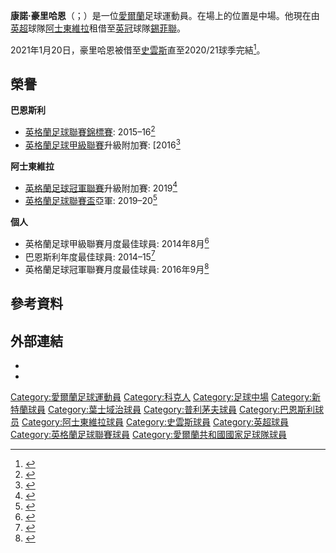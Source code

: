 {{noteTA
|G1=football
|G2=EPL
|G3=FAcup
|T=zh-hk:康諾·侯利漢尼;zh-hans:康诺·豪里哈恩;zh-tw:康諾·豪里哈恩
|1=zh-hk:侯利漢尼;zh-hans:豪里哈恩;zh-tw:豪里哈恩
}}
{{Infobox football biography
| name = 康諾·豪里哈恩
| image = Conor Hourihane May 2018.jpg
| image_size = 
| caption = 2018年5月豪里哈恩在[[阿斯頓維拉足球俱樂部|阿士東維拉]]
| fullname = Conor Hourihane<ref>{{cite web |url=https://www.efl.com/siteassets/efl-documents/efl-professional-retain-list--free-transfers---2017-18.pdf |title=Club list of registered players: As at 19th May 2018: Aston Villa |publisher=English Football League |page=2 |access-date=16 June 2018 |archive-date=2018-06-15 |archive-url=https://web.archive.org/web/20180615205339/https://www.efl.com/siteassets/efl-documents/efl-professional-retain-list--free-transfers---2017-18.pdf |dead-url=no }}</ref>
| birth_date = {{birth date and age|df=y|1991|2|2}}<ref>{{Hugman|23456|accessdate=21 May 2019}}</ref>
| birth_place = [[愛爾蘭|愛爾蘭]][[科克郡|科克郡]][[班敦(科克郡)|班敦]]
| height = 1.80 m<ref>{{cite web |url=https://www.premierleague.com/players/9377/Conor-Hourihane/overview |title=Conor Hourihane: Overview |publisher=Premier League |access-date=17 August 2019 |archive-date=2021-01-16 |archive-url=https://web.archive.org/web/20210116032049/https://www.premierleague.com/players/9377/Conor-Hourihane/overview |dead-url=no }}</ref>
| position = [[中場|中場]]<ref>{{cite web |url=https://www.avfc.co.uk/News/2019/03/09/conor-hourihane-set-for-100-appearances |title=Hourihane 100: All his stats, goals and assists for Aston Villa |first=Dan |last=Connor |publisher=Aston Villa F.C. |date=9 March 2019 |access-date=21 May 2019 |archive-date=2021-01-28 |archive-url=https://web.archive.org/web/20210128171619/https://www.avfc.co.uk/News/2019/03/09/conor-hourihane-set-for-100-appearances |dead-url=no }}</ref>
| currentclub = [[谢菲尔德联足球俱乐部|錫菲聯]]<br>(由[[阿斯頓維拉足球俱樂部|阿士東維拉]]外借)
| clubnumber = 24
| youthyears1 = 2007–2009
| youthclubs1 = [[桑德蘭足球俱樂部|新特蘭]]
| years1 = 2009–2010
| clubs1 = [[桑德蘭足球俱樂部|新特蘭]]
| caps1 = 0
| goals1 = 0
| years2 = 2010–2011
| clubs2 = [[葉士域治足球會|葉士域治]]
| caps2 = 0
| goals2 = 0
| years3 = 2011–2014
| clubs3 = [[普利茅斯足球俱樂部|普利茅夫]]
| caps3 = 125
| goals3 = 15
| years4 = 2014–2017
| clubs4 = [[巴恩斯利足球俱樂部|巴恩斯利]]
| caps4 = 112
| goals4 = 29
| years5 = 2017–
| clubs5 = [[阿斯頓維拉足球俱樂部|阿士東維拉]]
| caps5 = 132
| goals5 = 23
| years6 = 2021
| clubs6 = → [[斯旺西城足球俱樂部|史雲斯]] (外借) 
| caps6 = 19
| goals6 = 5
| years7 = 2021–
| clubs7 = → [[谢菲尔德联足球俱乐部|錫菲聯]] (外借)
| caps7 = 0
| goals7 = 0
| nationalyears1 = 2009–2010
| nationalteam1 = 愛爾蘭U19
| nationalcaps1 = 14
| nationalgoals1 = 0
| nationalyears2 = 2010–2012
| nationalteam2 = [[愛爾蘭21歲以下國家足球隊|愛爾蘭U21]]
| nationalcaps2 = 8
| nationalgoals2 = 1
| nationalyears3 = 2017–
| nationalteam3 = [[愛爾蘭國家足球隊|愛爾蘭]]
| nationalcaps3 = 28
| nationalgoals3 = 1
| club-update = 2021年8月30日
| nationalteam-update = 2021年9月7日
}}

'''康諾·豪里哈恩'''（{{lang-en|Conor Hourihane}}；{{bd|1991年|2月2日}}）是一位[[愛爾蘭|愛爾蘭]]足球運動員。在場上的位置是中場。他現在由[[英格兰足球超级联赛|英超]]球隊[[阿士東維拉足球會|阿士東維拉]]租借至[[英格兰足球冠軍联赛|英冠]]球隊[[谢菲尔德联足球俱乐部|錫菲聯]]。

2021年1月20日，豪里哈恩被借至[[斯旺西城足球俱樂部|史雲斯]]直至2020/21球季完結<ref>{{cite web |url=https://www.swanseacity.com/news/swansea-city-complete-loan-deal-conor-hourihane |title=Swansea City complete loan deal for Conor Hourihane |publisher=Swansea City A.F.C. |date=20 January 2021 |accessdate=20 January 2021 |archive-date=2021-03-05 |archive-url=https://web.archive.org/web/20210305122641/https://www.swanseacity.com/news/swansea-city-complete-loan-deal-conor-hourihane }}</ref>。

==榮譽==
'''巴恩斯利'''
*[[英格蘭足球聯賽錦標賽|英格蘭足球聯賽錦標賽]]: 2015–16<ref>{{cite news |url=https://www.bbc.co.uk/sport/football/35906363 |title=Barnsley 3–2 Oxford United |first=Phil |last=Cartwright |website=BBC Sport |date=3 April 2016 |access-date=23 December 2018 |archive-date=2016-04-03 |archive-url=https://web.archive.org/web/20160403111314/https://www.bbc.co.uk/sport/football/35906363 |dead-url=no }}</ref>
*[[英格蘭足球甲級聯賽|英格蘭足球甲級聯賽]]升級附加賽: [2016<ref>{{cite news |url=https://www.bbc.co.uk/sport/football/36352352 |title=Barnsley 3–1 Millwall |first=Rob |last=Stevens |website=BBC Sport |date=29 May 2016 |access-date=23 December 2018 |archive-date=2019-07-05 |archive-url=https://web.archive.org/web/20190705023252/https://www.bbc.co.uk/sport/football/36352352 |dead-url=no }}</ref>

'''阿士東維拉'''
*[[英格蘭足球冠軍聯賽|英格蘭足球冠軍聯賽]]升級附加賽: 2019<ref>{{cite news |url=https://www.bbc.co.uk/sport/football/48331145 |title=Aston Villa 2–1 Derby County |first=Ian |last=Woodcock |website=BBC Sport |date=27 May 2019 |access-date=27 May 2019 |archive-date=2020-03-05 |archive-url=https://web.archive.org/web/20200305124048/https://www.bbc.co.uk/sport/football/48331145 |dead-url=no }}</ref>
*[[英格蘭足球聯賽盃|英格蘭足球聯賽盃]]亞軍: 2019–20<ref>{{cite news |url=https://www.bbc.co.uk/sport/football/51601970 |title=Aston Villa 1–2 Manchester City |first=Phil |last=McNulty |website=BBC Sport |date=1 March 2020 |access-date=1 March 2020 |archive-date=2021-01-28 |archive-url=https://web.archive.org/web/20210128061331/https://www.bbc.co.uk/sport/football/51601970 |dead-url=no }}</ref>

'''個人'''
*英格蘭足球甲級聯賽月度最佳球員: 2014年8月<ref>{{Cite web|url = http://www.efl.com/news/article/2014/conor-hourihane-named-sky-bet-league-1-player-of-the-month-1962618.aspx|title = Conor Hourihane named Sky Bet League 1 Player of the Month|date = 4 September 2014|website = football-league.co.uk|publisher = The Football League|access-date = 2021-01-21|archive-date = 2016-12-20|archive-url = https://web.archive.org/web/20161220132427/http://www.efl.com/news/article/2014/conor-hourihane-named-sky-bet-league-1-player-of-the-month-1962618.aspx}}</ref>
*巴恩斯利年度最佳球員: 2014–15<ref>{{cite news |title=Player of the Year Winners 1969 Present Day |url=https://www.barnsleyfc.co.uk/club/player-of-the-year/ |publisher=[[Barnsley_F.C.|Barnsley F.C.]] |access-date=19 May 2020 |archive-date=2020-11-17 |archive-url=https://web.archive.org/web/20201117132347/https://www.barnsleyfc.co.uk/club/player-of-the-year/ |dead-url=yes }}</ref>
*英格蘭足球冠軍聯賽月度最佳球員: 2016年9月<ref>{{cite news |title=Sky Bet English Football League: David Wagner and Conor Hourihane lead August awards |url=http://www.skysports.com/football/news/11095/10569631/sky-bet-english-football-league-david-wagner-and-conor-hourihane-lead-august-awards |publisher=Sky Sports |date=9 September 2016 |access-date=15 November 2016 |archive-date=2016-09-13 |archive-url=https://web.archive.org/web/20160913045922/http://www.skysports.com/football/news/11095/10569631/sky-bet-english-football-league-david-wagner-and-conor-hourihane-lead-august-awards |dead-url=no }}</ref>

==參考資料==
{{Reflist}}

==外部連結==
*{{Soccerway}}
*{{soccerbase|55228}}

<!--{{阿士東維拉球員名單}}-->
{{錫菲聯球員名單}}

{{DEFAULTSORT:Hourihane, Conor}}
[[Category:愛爾蘭足球運動員|Category:愛爾蘭足球運動員]]
[[Category:科克人|Category:科克人]]
[[Category:足球中場|Category:足球中場]]
[[Category:新特蘭球員|Category:新特蘭球員]]
[[Category:葉士域治球員|Category:葉士域治球員]]
[[Category:普利茅夫球員|Category:普利茅夫球員]]
[[Category:巴恩斯利球员|Category:巴恩斯利球员]]
[[Category:阿士東維拉球員|Category:阿士東維拉球員]]
[[Category:史雲斯球員|Category:史雲斯球員]]
[[Category:英超球員|Category:英超球員]]
[[Category:英格蘭足球聯賽球員|Category:英格蘭足球聯賽球員]]
[[Category:愛爾蘭共和國國家足球隊球員|Category:愛爾蘭共和國國家足球隊球員]]
